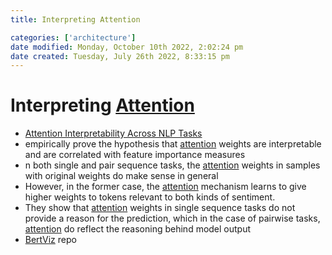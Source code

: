 ```yaml
---
title: Interpreting Attention

categories: ['architecture']
date modified: Monday, October 10th 2022, 2:02:24 pm
date created: Tuesday, July 26th 2022, 8:33:15 pm
---
```


# Interpreting [Attention](Attention.qmd)
- [Attention Interpretability Across NLP Tasks](https://arxiv.org/abs/1909.11218)
- empirically prove the hypothesis that [attention](Attention.qmd) weights are interpretable and are correlated with feature importance measures
- n both single and pair sequence tasks, the [attention](Attention.qmd) weights in samples with original weights do make sense in general
- However, in the former case, the [attention](Attention.qmd) mechanism learns to give higher weights to tokens relevant to both kinds of sentiment.
- They show that [attention](Attention.qmd) weights in single sequence tasks do not provide a reason for the prediction, which in the case of pairwise tasks, [attention](Attention.qmd) do reflect the reasoning behind model output
- [BertViz](https://github.com/jessevig/bertviz) repo



